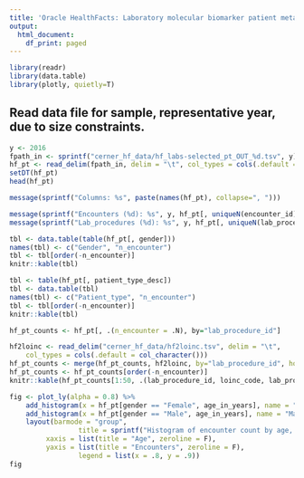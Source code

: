```yaml
---
title: 'Oracle HealthFacts: Laboratory molecular biomarker patient metadata'
output:
  html_document:
    df_print: paged
---
```


```r
library(readr)
library(data.table)
library(plotly, quietly=T)
```

## Read data file for sample, representative year, due to size constraints.

```r
y <- 2016
fpath_in <- sprintf("cerner_hf_data/hf_labs-selected_pt_OUT_%d.tsv", y)
hf_pt <- read_delim(fpath_in, delim = "\t", col_types = cols(.default = col_character(), admitted_dt_tm = col_datetime(), age_in_years = col_integer()))
setDT(hf_pt)
head(hf_pt)
```

```r
message(sprintf("Columns: %s", paste(names(hf_pt), collapse=", ")))
```

```r
message(sprintf("Encounters (%d): %s", y, hf_pt[, uniqueN(encounter_id)]))
message(sprintf("Lab_procedures (%d): %s", y, hf_pt[, uniqueN(lab_procedure_id)]))
```

```r
tbl <- data.table(table(hf_pt[, gender]))
names(tbl) <- c("Gender", "n_encounter")
tbl <- tbl[order(-n_encounter)]
knitr::kable(tbl)
```

```r
tbl <- table(hf_pt[, patient_type_desc])
tbl <- data.table(tbl)
names(tbl) <- c("Patient_type", "n_encounter")
tbl <- tbl[order(-n_encounter)]
knitr::kable(tbl)
```

```r
hf_pt_counts <- hf_pt[, .(n_encounter = .N), by="lab_procedure_id"]
```

```r
hf2loinc <- read_delim("cerner_hf_data/hf2loinc.tsv", delim = "\t",
	col_types = cols(.default = col_character()))
hf_pt_counts <- merge(hf_pt_counts, hf2loinc, by="lab_procedure_id", how="left")
hf_pt_counts <- hf_pt_counts[order(-n_encounter)]
knitr::kable(hf_pt_counts[1:50, .(lab_procedure_id, loinc_code, lab_procedure_mnemonic, lab_procedure_group, n_encounter)])
```

```r
fig <- plot_ly(alpha = 0.8) %>% 
	add_histogram(x = hf_pt[gender == "Female", age_in_years], name = "Female", marker = list(color = "deeppink")) %>%
	add_histogram(x = hf_pt[gender == "Male", age_in_years], name = "Male", marker = list(color = "skyblue")) %>%
	layout(barmode = "group",
				 title = sprintf("Histogram of encounter count by age, gender (year: %d)", y),
         xaxis = list(title = "Age", zeroline = F),
         yaxis = list(title = "Encounters", zeroline = F),
				 legend = list(x = .8, y = .9))
fig
```
